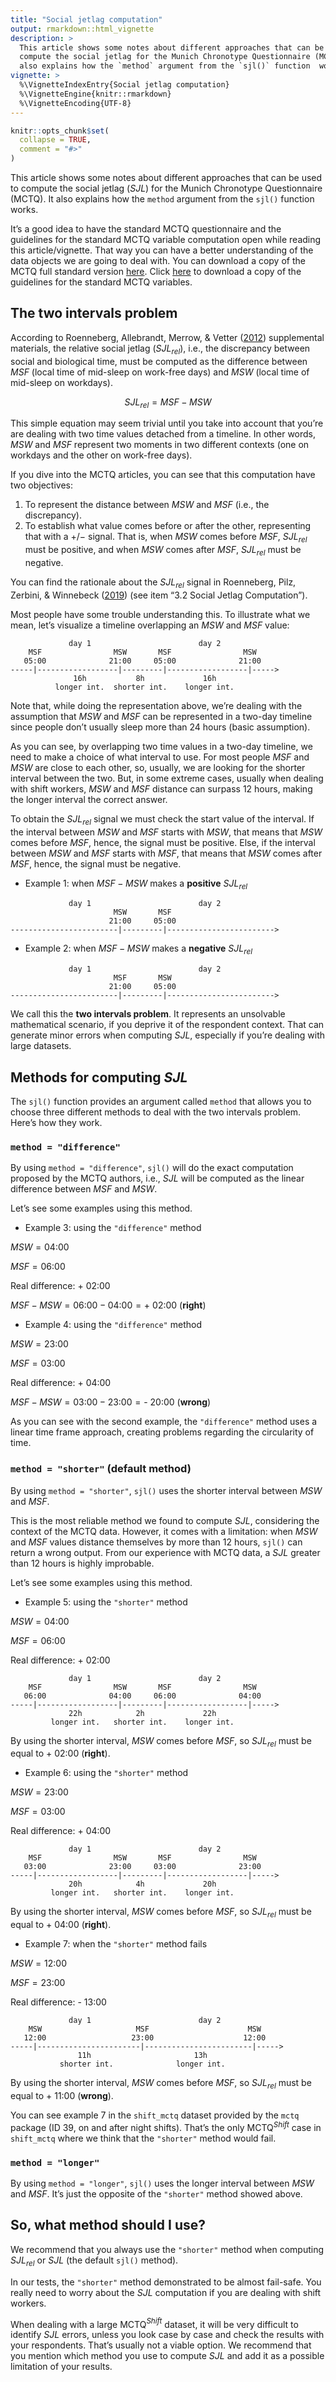 ```yaml
---
title: "Social jetlag computation"
output: rmarkdown::html_vignette
description: >
  This article shows some notes about different approaches that can be used to
  compute the social jetlag for the Munich Chronotype Questionnaire (MCTQ). It
  also explains how the `method` argument from the `sjl()` function  works.
vignette: >
  %\VignetteIndexEntry{Social jetlag computation}
  %\VignetteEngine{knitr::rmarkdown}
  %\VignetteEncoding{UTF-8}
---
```


```r
knitr::opts_chunk$set(
  collapse = TRUE,
  comment = "#>"
)
```

This article shows some notes about different approaches that can be used to compute the social jetlag ($SJL$) for the Munich Chronotype Questionnaire (MCTQ). It also explains how the `method` argument from the `sjl()` function works.

It's a good idea to have the standard MCTQ questionnaire and the guidelines for the standard MCTQ variable computation open while reading this article/vignette. That way you can have a better understanding of the data objects we are going to deal with. You can download a copy of the MCTQ full standard version  [here](https://www.thewep.org/documentations/mctq/item/english-mctq-full). Click [here](https://www.thewep.org/documentations/mctq/item/mctq-variables) to download a copy of the guidelines for the standard MCTQ variables.

## The two intervals problem

According to Roenneberg, Allebrandt, Merrow, & Vetter ([2012](https://doi.org/10.1016/j.cub.2012.03.038)) supplemental materials, the relative social jetlag ($SJL_{ rel}$), i.e., the discrepancy between social and biological time, must be computed as the difference between $MSF$ (local time of mid-sleep on work-free days) and $MSW$ (local time of mid-sleep on workdays).

$$SJL_{rel} = MSF - MSW$$

This simple equation may seem trivial until you take into account that you're are dealing with two time values detached from a timeline. In other words, $MSW$ and $MSF$ represent two moments in two different contexts (one on workdays and the other on work-free days).

If you dive into the MCTQ articles, you can see that this computation have two objectives:

1. To represent the distance between $MSW$ and $MSF$ (i.e., the discrepancy).
2. To establish what value comes before or after the other, representing that with a $+/-$ signal. That is, when $MSW$ comes before $MSF$, $SJL_{rel}$ must be positive, and when $MSW$ comes after $MSF$, $SJL_{rel}$ must be negative.

You can find the rationale about the $SJL_{rel}$ signal in Roenneberg, Pilz, Zerbini, & Winnebeck ([2019](http://doi.org/10.3390/biology8030054)) (see item "3.2 Social Jetlag Computation").

Most people have some trouble understanding this. To illustrate what we mean, let's visualize a timeline overlapping an $MSW$ and $MSF$ value:

```
             day 1                        day 2
    MSF                MSW       MSF                MSW
   05:00              21:00     05:00              21:00
-----|------------------|---------|------------------|----->
              16h           8h             16h
          longer int.  shorter int.    longer int.

```

Note that, while doing the representation above, we're dealing with the assumption that $MSW$ and $MSF$ can be represented in a two-day timeline since people don't usually sleep more than 24 hours (basic assumption).

As you can see, by overlapping two time values in a two-day timeline, we need to make a choice of what interval to use. For most people $MSF$ and $MSW$ are close to each other, so, usually, we are looking for the shorter interval between the two. But, in some extreme cases, usually when dealing with shift workers, $MSW$ and $MSF$ distance can surpass 12 hours, making the longer interval the correct answer.

To obtain the $SJL_{rel}$ signal we must check the start value of the interval. If the interval between $MSW$ and $MSF$ starts with $MSW$, that means that $MSW$ comes before $MSF$, hence, the signal must be positive. Else, if the interval between $MSW$ and $MSF$ starts with $MSF$, that means that $MSW$ comes after $MSF$, hence, the signal must be negative.

* Example 1: when $MSF - MSW$ makes a __positive__ $SJL_{rel}$


```
             day 1                        day 2
                       MSW       MSF                
                      21:00     05:00
------------------------|---------|------------------------>

```

* Example 2: when $MSF - MSW$ makes a __negative__ $SJL_{rel}$


```
             day 1                        day 2
                       MSF       MSW                
                      21:00     05:00
------------------------|---------|------------------------>

```

We call this the __two intervals problem__. It represents an unsolvable mathematical scenario, if you deprive it of the respondent context. That can generate minor errors when computing $SJL$, especially if you're dealing with large datasets.

## Methods for computing $SJL$

The `sjl()` function provides an argument called `method` that allows you to choose three different methods to deal with the two intervals problem. Here's how they work.

### `method = "difference"`

By using `method = "difference"`, `sjl()` will do the exact computation proposed by the MCTQ authors, i.e., $SJL$ will be computed as the linear difference between  $MSF$ and $MSW$.

Let's see some examples using this method.

* Example 3: using the `"difference"` method

$MSW = \text{04:00}$

$MSF = \text{06:00}$

$\text{Real difference: + 02:00}$

$MSF - MSW = \text{06:00} - \text{04:00} = \text{+ 02:00}$ (__right__)

* Example 4: using the `"difference"` method

$MSW = \text{23:00}$

$MSF = \text{03:00}$

$\text{Real difference: + 04:00}$

$MSF - MSW = \text{03:00} - \text{23:00} = \text{- 20:00}$ (__wrong__)

As you can see with the second example, the `"difference"` method uses a linear time frame approach, creating problems regarding the circularity of time.

### `method = "shorter"` (default method)

By using `method = "shorter"`, `sjl()` uses the shorter interval between $MSW$ and $MSF$.

This is the most reliable method we found to compute $SJL$, considering the context of the MCTQ data. However, it comes with a limitation: when $MSW$ and $MSF$ values distance themselves by more than 12 hours, `sjl()` can return a wrong output. From our experience with MCTQ data, a $SJL$ greater than 12 hours is highly improbable.

Let's see some examples using this method.

* Example 5: using the `"shorter"` method

$MSW = \text{04:00}$

$MSF = \text{06:00}$

$\text{Real difference: + 02:00}$

```
             day 1                        day 2
    MSF                MSW       MSF                MSW
   06:00              04:00     06:00              04:00
-----|------------------|---------|------------------|----->
             22h            2h             22h
         longer int.   shorter int.    longer int.

```

By using the shorter interval, $MSW$ comes before $MSF$, so $SJL_{rel}$ must be equal to $\text{+ 02:00}$ (__right__).

* Example 6: using the `"shorter"` method

$MSW = \text{23:00}$

$MSF = \text{03:00}$

$\text{Real difference: + 04:00}$

```
             day 1                        day 2
    MSF                MSW       MSF                MSW
   03:00              23:00     03:00              23:00
-----|------------------|---------|------------------|----->
             20h            4h             20h
         longer int.   shorter int.    longer int.

```

By using the shorter interval, $MSW$ comes before $MSF$, so $SJL_{rel}$ must be equal to $\text{+ 04:00}$  (__right__).

* Example 7: when the `"shorter"` method fails

$MSW = \text{12:00}$

$MSF = \text{23:00}$

$\text{Real difference: - 13:00}$

```
             day 1                        day 2
    MSW                     MSF                      MSW
   12:00                   23:00                    12:00
-----|-----------------------|------------------------|----->
               11h                       13h
           shorter int.              longer int.

```

By using the shorter interval, $MSW$ comes before $MSF$, so $SJL_{rel}$ must be equal to $\text{+ 11:00}$ (__wrong__).

You can see example 7 in the `shift_mctq` dataset provided by the `mctq` package (ID 39, on and after night shifts). That's the only MCTQ$^{Shift}$ case in `shift_mctq` where we think that the `"shorter"` method would fail.

### `method = "longer"`

By using `method = "longer"`, `sjl()` uses the longer interval between $MSW$ and $MSF$. It's just the opposite of the `"shorter"` method showed above.

## So, what method should I use?

We recommend that you always use the `"shorter"` method when computing $SJL_{rel}$ or $SJL$ (the default `sjl()` method).

In our tests, the `"shorter"` method demonstrated to be almost fail-safe. You really need to worry about the $SJL$ computation if you are dealing with shift workers.

When dealing with a large MCTQ$^{Shift}$ dataset, it will be very difficult to identify $SJL$ errors, unless you look case by case and check the results with your respondents. That's usually not a viable option. We recommend that you mention which method you use to compute $SJL$ and add it as a possible limitation of your results.
